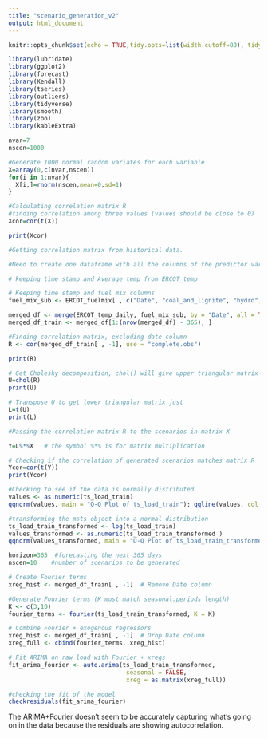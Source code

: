```yaml
---
title: "scenario_generation_v2"
output: html_document
---
```


```r
knitr::opts_chunk$set(echo = TRUE,tidy.opts=list(width.cutoff=80), tidy=FALSE) 
```

```r
library(lubridate)
library(ggplot2)
library(forecast)  
library(Kendall)
library(tseries)
library(outliers)
library(tidyverse)
library(smooth)
library(zoo)
library(kableExtra)
```

```r
nvar=7
nscen=1000

#Generate 1000 normal random variates for each variable 
X=array(0,c(nvar,nscen))
for(i in 1:nvar){
  X[i,]=rnorm(nscen,mean=0,sd=1)   
}
```

```r
#Calculating correlation matrix R
#finding correlation among three values (values should be close to 0)
Xcor=cor(t(X))  

print(Xcor)
```

```r
#Getting correlation matrix from historical data.

#Need to create one dataframe with all the columns of the predictor variables of interest

# keeping time stamp and Average temp from ERCOT_temp

# Keeping time stamp and fuel mix columns
fuel_mix_sub <- ERCOT_fuelmix[ , c("Date", "coal_and_lignite", "hydro", "nuclear", "solar", "wind", "natural_gas")]

merged_df <- merge(ERCOT_temp_daily, fuel_mix_sub, by = "Date", all = TRUE)
merged_df_train <- merged_df[1:(nrow(merged_df) - 365), ]

#Finding correlation matrix, excluding date column
R <- cor(merged_df_train[ , -1], use = "complete.obs")

print(R)
```

```r
# Get Cholesky decomposition, chol() will give upper triangular matrix
U=chol(R)
print(U)

# Transpose U to get lower triangular matrix just 
L=t(U) 
print(L)
```

```r
#Passing the correlation matrix R to the scenarios in matrix X

Y=L%*%X   # the symbol %*% is for matrix multiplication 

# Checking if the correlation of generated scenarios matches matrix R
Ycor=cor(t(Y))  
print(Ycor)
```

```r
#Checking to see if the data is normally distributed
values <- as.numeric(ts_load_train)
qqnorm(values, main = "Q-Q Plot of ts_load_train"); qqline(values, col = "red")

#transforming the msts object into a normal distribution
ts_load_train_transformed <- log(ts_load_train)
values_transformed <- as.numeric(ts_load_train_transformed )
qqnorm(values_transformed, main = "Q-Q Plot of ts_load_train_transformed"); qqline(values_transformed, col = "red")
```

```r
horizon=365  #forecasting the next 365 days
nscen=10    #number of scenarios to be generated 

# Create Fourier terms
xreg_hist <- merged_df_train[ , -1]  # Remove Date column

#Generate Fourier terms (K must match seasonal.periods length)
K <- c(3,10)
fourier_terms <- fourier(ts_load_train_transformed, K = K)

# Combine Fourier + exogenous regressors
xreg_hist <- merged_df_train[ , -1]  # Drop Date column
xreg_full <- cbind(fourier_terms, xreg_hist)

# Fit ARIMA on raw load with Fourier + xregs
fit_arima_fourier <- auto.arima(ts_load_train_transformed, 
                                 seasonal = FALSE, 
                                 xreg = as.matrix(xreg_full))

#checking the fit of the model
checkresiduals(fit_arima_fourier)

```
The ARIMA+Fourier doesn't seem to be accurately capturing what's going on in the data because the residuals are showing autocorrelation.
